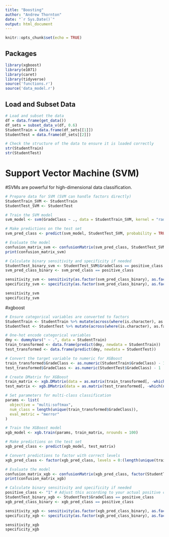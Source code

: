 ```yaml
---
title: "Boosting"
author: "Andrew Thornton"
date: "`r Sys.Date()`"
output: html_document
---
```


```r
knitr::opts_chunk$set(echo = TRUE)
```

## Packages

```r
library(xgboost)
library(e1071)
library(caret)
library(tidyverse)
source('functions.r')
source('data_model.r')
```

## Load and Subset Data

``` r
# Load and subset the data
df = data.frame(get_data())
df_sets = subset_data_v(df, 0.6)
StudentTrain = data.frame(df_sets[[1]])
StudentTest = data.frame(df_sets[[2]])

# Check the structure of the data to ensure it is loaded correctly
str(StudentTrain)
str(StudentTest)
```

# Support Vector Machine (SVM)
#SVMs are powerful for high-dimensional data classification.

```r
# Prepare data for SVM (SVM can handle factors directly)
StudentTrain_SVM <- StudentTrain
StudentTest_SVM <- StudentTest

# Train the SVM model
svm_model <- svm(GradeClass ~ ., data = StudentTrain_SVM, kernel = "radial", probability = TRUE)

# Make predictions on the test set
svm_pred_class <- predict(svm_model, StudentTest_SVM, probability = TRUE)

# Evaluate the model
confusion_matrix_svm <- confusionMatrix(svm_pred_class, StudentTest_SVM$GradeClass)
print(confusion_matrix_svm)

# Calculate binary sensitivity and specificity if needed
StudentTest_binary_svm <- StudentTest_SVM$GradeClass == positive_class
svm_pred_class_binary <- svm_pred_class == positive_class

sensitivity_svm <- sensitivity(as.factor(svm_pred_class_binary), as.factor(StudentTest_binary_svm), positive = "TRUE")
specificity_svm <- specificity(as.factor(svm_pred_class_binary), as.factor(StudentTest_binary_svm), positive = "TRUE")

sensitivity_svm
specificity_svm
```

#xgboost

```r

# Ensure categorical variables are converted to factors
StudentTrain <- StudentTrain %>% mutate(across(where(is.character), as.factor))
StudentTest <- StudentTest %>% mutate(across(where(is.character), as.factor))

# One-hot encode categorical variables
dmy <- dummyVars(" ~ .", data = StudentTrain)
train_transformed <- data.frame(predict(dmy, newdata = StudentTrain))
test_transformed <- data.frame(predict(dmy, newdata = StudentTest))

# Convert the target variable to numeric for XGBoost
train_transformed$GradeClass <- as.numeric(StudentTrain$GradeClass) - 1
test_transformed$GradeClass <- as.numeric(StudentTest$GradeClass) - 1

# Create DMatrix for XGBoost
train_matrix <- xgb.DMatrix(data = as.matrix(train_transformed[, -which(names(train_transformed) == "GradeClass")]), label = train_transformed$GradeClass)
test_matrix <- xgb.DMatrix(data = as.matrix(test_transformed[, -which(names(test_transformed) == "GradeClass")]), label = test_transformed$GradeClass)

# Set parameters for multi-class classification
params <- list(
  objective = "multi:softmax",
  num_class = length(unique(train_transformed$GradeClass)),
  eval_metric = "merror"
)

# Train the XGBoost model
xgb_model <- xgb.train(params, train_matrix, nrounds = 100)

# Make predictions on the test set
xgb_pred_class <- predict(xgb_model, test_matrix)

# Convert predictions to factor with correct levels
xgb_pred_class <- factor(xgb_pred_class, levels = 0:(length(unique(train_transformed$GradeClass)) - 1), labels = levels(StudentTrain$GradeClass))

# Evaluate the model
confusion_matrix_xgb <- confusionMatrix(xgb_pred_class, factor(StudentTest$GradeClass, levels = levels(StudentTrain$GradeClass)))
print(confusion_matrix_xgb)

# Calculate binary sensitivity and specificity if needed
positive_class <- "1" # Adjust this according to your actual positive class label
StudentTest_binary_xgb <- StudentTest$GradeClass == positive_class
xgb_pred_class_binary <- xgb_pred_class == positive_class

sensitivity_xgb <- sensitivity(as.factor(xgb_pred_class_binary), as.factor(StudentTest_binary_xgb), positive = "TRUE")
specificity_xgb <- specificity(as.factor(xgb_pred_class_binary), as.factor(StudentTest_binary_xgb), positive = "TRUE")

sensitivity_xgb
specificity_xgb
```
